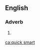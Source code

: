 {{also|quicksmart}}
==English==

===Adverb===
{{head|en|adverb}}

# {{alternative spelling of|quicksmart|lang=en}}

[[ca:quick smart]]